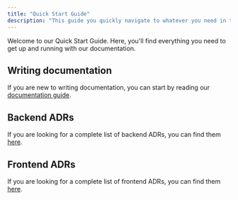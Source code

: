 ```yaml
---
title: "Quick Start Guide"
description: "This guide you quickly navigate to whatever you need in the documentation."
---
```


Welcome to our Quick Start Guide. Here, you'll find everything you need to get up and running with our documentation.

## Writing documentation

If you are new to writing documentation, you can start by reading our [documentation guide](/docs/main/writing-docs).

## Backend ADRs

If you are looking for a complete list of backend ADRs, you can find them [here](/docs/main/backend-adr-000).

## Frontend ADRs

If you are looking for a complete list of frontend ADRs, you can find them [here](/docs/main/frontend-adr-000).